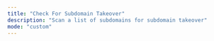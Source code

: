 ```yaml
---
title: "Check For Subdomain Takeover"
description: "Scan a list of subdomains for subdomain takeover"
mode: "custom"
---
```



<WorkflowPage 
title="Check For Subdomain Takeover"
category="Vulnerability Scanning"
description="Scan a list of subdomains for subdomain takeover"
createdOn="29 June, 2022"
author="trickest-mhmdiaa"
workflowUrl="https://editor.staging.trickest.io/preview?workflow_url=https://trickest-public-workflow.s3.eu-central-1.amazonaws.com/5aa52cad-bb26-45dd-af3d-94cbf0b582e1.json"
id="5aa52cad-bb26-45dd-af3d-94cbf0b582e1"
/>